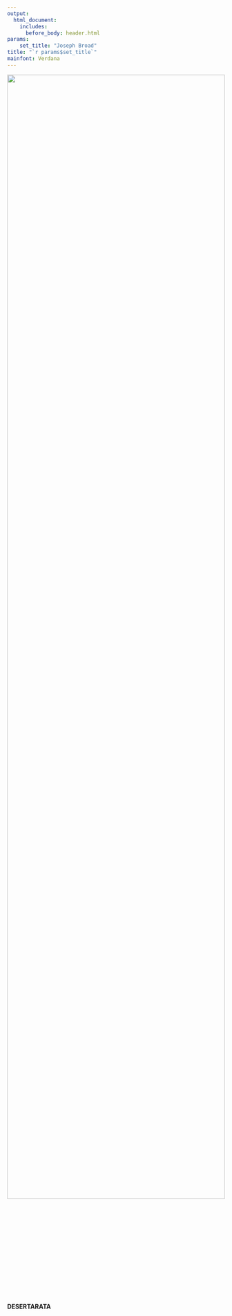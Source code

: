 ```yaml
---
output: 
  html_document:
    includes:
      before_body: header.html
params: 
    set_title: "Joseph Broad"
title: "`r params$set_title`"
mainfont: Verdana
---
```

<!-- Content -->
<div class="wideboi" style="z-index:0; height: 66vh">
  <img
    style="object-fit: cover; width: 100%; height: 65vh;"
    src="images/desertarata_blur.jpg">
<div class="title" style="border: 1px none red; margin-top: 6vh; height: 20vh;">
<h4>DESERTARATA</h4></div>
<div class="caption" style="border: 1px none red; margin-top: 20vh;">
<h5>western politics &middot; tax policy &middot; public opinion</h5></div>
<a href="blog.html" class="readmore" id="a" style="border: 1px none red; margin-top: 30vh;"><h6>READ MORE HERE</h6></a>
<div class="blackbox" style="border: 1px none red;"></div>
</div>
</div>





